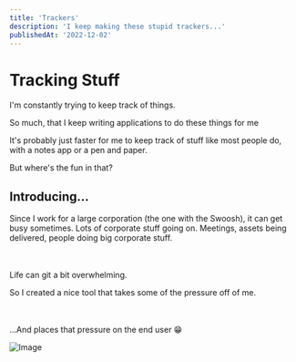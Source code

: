 ```yaml
---
title: 'Trackers'
description: 'I keep making these stupid trackers...'
publishedAt: '2022-12-02'
---
```


# Tracking Stuff

<p>I'm constantly trying to keep track of things.</p>
<p>So much, that I keep writing applications to do these things for me</p>

It's probably just faster for me to keep track of stuff like most people do, with a notes app or a pen and paper.

<p>But where's the fun in that?</p>

## Introducing...

Since I work for a large corporation (the one with the Swoosh), it can get busy sometimes. Lots of corporate stuff going on. Meetings, assets being delivered, people doing big corporate stuff.

<br></br>
Life can git a bit overwhelming.

So I created a nice tool that takes some of the pressure off of me.

<br></br>
...And places that pressure on the end user 😁

![Image](../public/screen-api-12-5.png)
